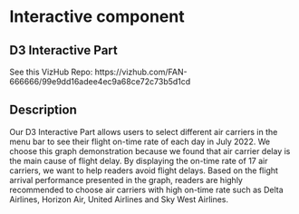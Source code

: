 # Interactive component

## D3 Interactive Part
See this VizHub Repo:
https://vizhub.com/FAN-666666/99e9dd16adee4ec9a68ce72c73b5d1cd

## Description
Our D3 Interactive Part allows users to select different air carriers in the menu bar to see their flight on-time rate of each day in July 2022. We choose this graph demonstration because we found that air carrier delay is the main cause of flight delay. By displaying the on-time rate of 17 air carriers, we want to help readers avoid flight delays. Based on the flight arrival performance presented in the graph, readers are highly recommended to choose air carriers with high on-time rate such as Delta Airlines, Horizon Air, United Airlines and Sky West Airlines. 